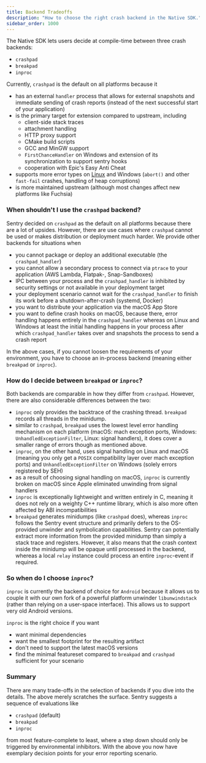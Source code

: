 ```yaml
---
title: Backend Tradeoffs
description: "How to choose the right crash backend in the Native SDK."
sidebar_order: 1000
---
```

The Native SDK lets users decide at compile-time between three crash backends:

* `crashpad`
* `breakpad`
* `inproc`

Currently, `crashpad` is the default on all platforms because it

* has an external `handler` process that allows for external snapshots and immediate sending of crash reports (instead of the next successful start of your application)
* is the primary target for extension compared to upstream, including
  * client-side stack traces
  * attachment handling
  * HTTP proxy support
  * CMake build scripts
  * GCC and MinGW support
  * `FirstChanceHandler` on Windows and extension of its synchronization to support sentry hooks
  * cooperation with Epic's Easy Anti Cheat
* supports more error types on [Linux](/platforms/native/advanced-usage/signal-handling/#signals-of-interest) and Windows (`abort()` and other `fast-fail` crashes, handling of heap corruptions)
* is more maintained upstream (although most changes affect new platforms like Fuchsia)

### When shouldn't I use the `crashpad` backend?

Sentry decided on `crashpad` as the default on all platforms because there are a lot of upsides. However, there are use cases where `crashpad` cannot be used or makes distribution or deployment much harder. We provide other backends for situations when

* you cannot package or deploy an additional executable (the `crashpad_handler`)
* you cannot allow a secondary process to connect via `ptrace` to your application (AWS Lambda, Flatpak-, Snap-Sandboxes)
* IPC between your process and the `crashpad_handler` is inhibited by security settings or not available in your deployment target
* your deployment scenario cannot wait for the `crashpad_handler` to finish its work before a shutdown-after-crash (systemd, Docker)
* you want to distribute your application via the macOS App Store
* you want to define crash hooks on macOS, because there, error handling happens entirely in the `crashpad_handler` whereas on Linux and Windows at least the initial handling happens in your process after which `crashpad_handler` takes over and snapshots the process to send a crash report

In the above cases, if you cannot loosen the requirements of your environment, you have to choose an in-process backend (meaning either `breakpad` or `inproc`).

### How do I decide between `breakpad` or `inproc`?

Both backends are comparable in how they differ from `crashpad`. However, there are also considerable differences between the two: 

* `inproc` only provides the backtrace of the crashing thread. `breakpad` records all threads in the minidump.
* similar to `crashpad`, `breakpad` uses the lowest level error handling mechanism on each platform (macOS: mach exception ports, Windows: `UnhandledExceptionFilter`, Linux: signal handlers), it does cover a smaller range of errors though as mentioned above.
* `inproc`, on the other hand, uses signal handling on Linux and macOS (meaning you only get a `POSIX` compatibility layer over mach exception ports) and `UnhandledExceptionFilter` on Windows (solely errors registered by SEH)
* as a result of choosing signal handling on macOS, `inproc` is currently broken on macOS since Apple eliminated unwinding from signal handlers
* `inproc` is exceptionally lightweight and written entirely in C, meaning it does not rely on a weighty C++ runtime library, which is also more often affected by ABI incompatibilities
* `breakpad` generates minidumps (like `crashpad` does), whereas `inproc` follows the Sentry event structure and primarily defers to the OS-provided unwinder and symbolication capabilities. Sentry can potentially extract more information from the provided minidump than simply a stack trace and registers. However, it also means that the crash context inside the minidump will be opaque until processed in the backend, whereas a local `relay`  instance could process an entire `inproc`-event if required.

### So when do I choose `inproc`?

`inproc` is currently the backend of choice for `Android` because it allows us to couple it with our own fork of a powerful platform unwinder `libunwindstack` (rather than relying on a user-space interface). This allows us to support very old Android versions.

`inproc` is the right choice if you want

* want minimal dependencies
* want the smallest footprint for the resulting artifact
* don't need to support the latest macOS versions
* find the minimal featureset compared to `breakpad` and `crashpad` sufficient for your scenario

### Summary

There are many trade-offs in the selection of backends if you dive into the details. The above merely scratches the surface. Sentry suggests a sequence of evaluations like 

* `crashpad` (default)
* `breakpad`
* `inproc`

from most feature-complete to least, where a step down should only be triggered by environmental inhibitors. With the above you now have exemplary decision points for your error reporting scenario.